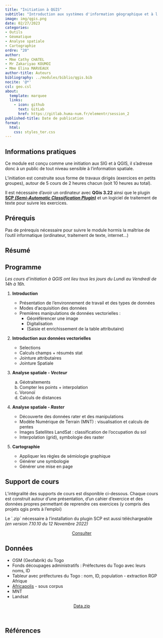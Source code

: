 ```yaml
---
title: "Initiation à QGIS"
subtitle: "Introduction aux systèmes d'information géographique et à l'outil QGIS"
image: img/qgis.png
date: 02/27/2023
categories: 
- Outils
- Géomatique
- Analyse spatiale
- Cartographie
ordre: "20" 
author: 
- Mme Cathy CHATEL
- Mr Zakariyao KOUMOI
- Mme Elina MARVEAUX
author-title: Auteurs
bibliography: ../modules/biblio/qgis.bib
nocite: '@*'
csl: geo.csl
about:
  template: marquee
  links:
    - icon: github
      text: GitLab
      href: https://gitlab.huma-num.fr/elementr/session_2
published-title: Date de publication 
format:
  html: 
    css: styles_ter.css
---
```


<!-- ::: {#contrib} -->

<!-- ### Contributeur·rice·s -->

<!-- Hugues Pecout, ... -->

<!-- ::: -->

::: {#block}
## <i class="bi bi-info-circle"></i> Informations pratiques

Ce module est conçu comme une initiation aux SIG et à QGIS, il s'adresse donc à un public de tout niveau sensible à l'information spatiale.

L'initiation est construite sous forme de travaux dirigés (exercices en petits groupes), autour de 5 cours de 2 heures chacun (soit 10 heures au total).

Il est nécessaire d'avoir un ordinateur avec **QGis 3.22** ainsi que le plugin [**SCP *(Semi-Automatic Classification Plugin)***](https://plugins.qgis.org/plugins/SemiAutomaticClassificationPlugin/) et un logiciel de traitement de texte pour suivre les exercices.
:::

<div>

## <i class="bi bi-ui-checks-grid"></i> Prérequis

Pas de prérequis nécessaire pour suivre le module hormis la maîtrise de l'outil informatique (ordinateur, traitement de texte, internet...)

</div>

<div>

## <i class="bi bi-bookmark"></i> Résumé

</div>

<div>

## <i class="bi bi-calendar-week"></i> Programme

*Les cours d'initiation à QGIS ont lieu tous les jours du Lundi au Vendredi de 14h à 16h.*

1.  **Introduction**

    -   Présentation de l'environnement de travail et des types de données
    -   Modes d'acquisition des données
    -   Premières manipulations de données vectorielles :
        -   Géoréférencer une image
        -   Digitalisation
        -   (Saisie et enrichissement de la table attributaire)

2.  **Introduction aux données vectorielles**

    -   Selections
    -   Calculs champs + résumés stat
    -   Jointure attributaires
    -   Jointure Spatiale

3.  **Analyse spatiale - *Vecteur***

    a.  Géotraitements
    b.  Compter les points + interpolation
    c.  Voronoï
    d.  Calculs de distances

4.  **Analyse spatiale - *Raster***

    -   Découverte des données rater et des manipulations
    -   Modèle Numérique de Terrain (MNT) : visualisation et calculs de pentes
    -   Images Satellites LandSat : classification de l'occupation du sol
    -   Interpolation (grid), symbologie des raster

5.  **Cartographie**

    -   Appliquer les règles de sémiologie graphique
    -   Générer une symbologie
    -   Générer une mise en page

</div>

<div>

## <i class="bi bi-person-video3"></i> Support de cours

L'intégralité des supports de cours est disponible ci-dessous. Chaque cours est construit autour d'une présentation, d'un cahier d'exercice et des données propres permettant de reprendre ces exercices (y compris des projets qgis prets à l'emploi)

Le \`.zip\` nécessaire à l'installation du plugin SCP est aussi téléchargeable *(en version 7.10.10 du 12 Novembre 2022)*

</div>

<center><a href="" class="btn btn-warning" role="button" aria-disabled="true"><i class="bi bi-eye"></i> Consulter</a></center>

<!-- <object class="slide" data="support/introR_seance2_diapo.pdf" type="application/pdf"> -->

<!-- <iframe class="slide" src="https://meghan.rbind.io/slides/neair/neair.html#/title-slide"> -->

<!-- </iframe> -->

<!-- ::: {#url} -->

<!-- <i class="bi bi-cloud-arrow-down-fill"></i> [Télécharger</i>]() -->

<!-- ::: -->

<!-- </object> -->

<!-- <div> -->

<!-- ## <i class="bi bi-person-video3"></i> Support de TD -->

<!-- Quam ob rem cave Catoni anteponas ne istum quidem ipsum, quem Apollo, ut ais, sapientissimum iudicavit; huius enim facta, illius dicta laudantur. De me autem, ut iam cum utroque vestrum loquar, sic habetote. -->

<!-- \ -->

<!-- \ -->

<!-- </div> -->

<div>

## <i class="bi bi-clipboard-data"></i> Données

-   OSM (Geofabrik) du Togo
-   Fonds découpages administratifs : Préfectures du Togo avec leurs noms, ID
-   Tableur avec préfectures du Togo : nom, ID, population - extraction RGP Afrique
-   [Africapolis](../donnees/vil_afric_2015.qmd) - sous corpus
-   MNT
-   Landsat

<center><a href="" class="btn btn-info" role="button" aria-disabled="true"><i class="bi bi-cloud-arrow-down"></i> Data.zip</a></center>

\

</div>

## <i class="bi bi-file-earmark-text"></i> Références

::: {#refs}
:::
